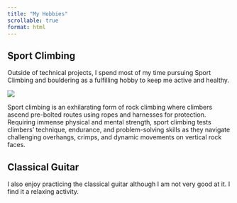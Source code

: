 ```yaml
---
title: "My Hobbies"
scrollable: true
format: html
---
```


## Sport Climbing

Outside of technical projects, I spend most of my time pursuing Sport Climbing and bouldering as a fulfilling hobby to keep me active and healthy.

![](./imgs/rock.jpg)

Sport climbing is an exhilarating form of rock climbing where climbers ascend pre-bolted routes using ropes and harnesses for protection. Requiring immense physical and mental strength, sport climbing tests climbers' technique, endurance, and problem-solving skills as they navigate challenging overhangs, crimps, and dynamic movements on vertical rock faces.

## Classical Guitar

I also enjoy practicing the classical guitar although I am not very good at it. I find it a relaxing activity.